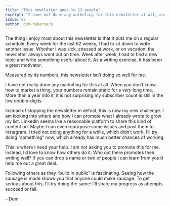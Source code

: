 ```yaml
---
title: "This newsletter goes to 13 people"
excerpt: "I have not done any marketing for this newsletter at all, and it shows. It’s about time I change something about that."
issue: 62
author: dom-habersack
---
```

The thing I enjoy most about this newsletter is that it puts me on a regular schedule. Every week for the last 62 weeks, I had to sit down to write another issue. Whether I was sick, stressed at work, or on vacation: the newsletter always went out on time. Week after week, I had to find a new topic and write something useful about it. As a writing exercise, it has been a great motivator.

Measured by its numbers, this newsletter isn’t doing so well for me.

I have not really done any marketing for this at all. When you don’t know how to market a thing, your numbers remain static for a _very_ long time. More than a year into it, it is not surprising my subscriber count is still in the low double-digits.

Instead of stopping the newsletter in defeat, this is now my new challenge. I am looking into where and how I can promote what I already wrote to grow my list. LinkedIn seems like a reasonable platform to share this kind of content on. Maybe I can even repurpose some issues and post them to Instagram. I tried not doing anything for a while, which didn’t work. I’ll try doing “something” now, which already has much better chances of working.

This is where I need your help. I am not asking you to promote this for me. Instead, I’d love to know how others do it. Who out there promotes their writing well? If you can drop a name or two of people I can learn from you’d help me out a great deal.

Following others as they “build in public” is fascinating. Seeing how the sausage is made shows you that anyone could make sausage. To get serious about this, I’ll try doing the same: I’ll share my progress as attempts succeed or fail.

– Dom
